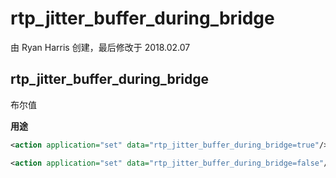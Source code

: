 # rtp_jitter_buffer_during_bridge

由 Ryan Harris 创建，最后修改于 2018.02.07

## rtp_jitter_buffer_during_bridge

布尔值

**用途**

```xml
<action application="set" data="rtp_jitter_buffer_during_bridge=true"/>
```

```xml
<action application="set" data="rtp_jitter_buffer_during_bridge=false"/>
```
